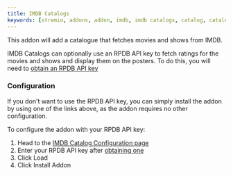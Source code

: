 ```yaml
---
title: IMDB Catalogs
keywords: [stremio, addons, addon, imdb, imdb catalogs, catalog, catalogue, guide, setup, configuration, install, link]
---
```



<StremioAddonButtons id="imdb-catalogs" manifest="https://1fe84bc728af-imdb-catalogs.baby-beamup.club/manifest.json" configurable={true} configurationRequired={false} configureAtBase={false}/> 

This addon will add a catalogue that fetches movies and shows from IMDB. 

IMDB Catalogs can optionally use an RPDB API key to fetch ratings for the movies and shows and display them on the posters.
To do this, you will need to [obtain an RPDB API key](/stremio/faq#how-do-i-obtain-a-rpdb-api-key) 

<h3>Configuration</h3>

If you don't want to use the RPDB API key, you can simply install the addon by using one of the links above, as the addon requires no other configuration.

To configure the addon with your RPDB API key:
1. Head to the [IMDB Catalog Configuration page](https://1fe84bc728af-imdb-catalogs.baby-beamup.club/configure)
2. Enter your RPDB API key after [obtaining one](/stremio/faq#how-do-i-obtain-a-rpdb-api-key)
3. Click Load 
4. Click Install Addon


